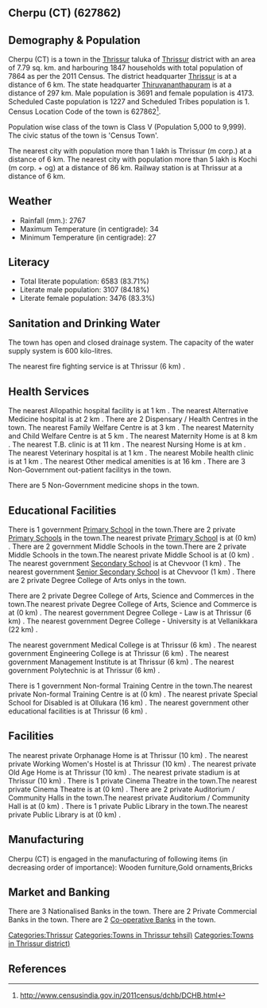 {{Infobox settlement
| name=Cherpu (CT)
| native_name=
| native_name_lang=
| other_name=
| nickname=
| settlement_type=Town
| image_skyline=
| image_alt=
| image_caption=
| pushpin_map=India Kerala
| pushpin_label_position=right
| pushpin_map_alt=
| pushpin_map_caption=Location in Kerala, India
| latd=
| latm=
| lats=
| latNS=
| longd=
| longm=
| longs=
| longEW=
| coordinates_display=inline,title
| subdivision_type=Country
| subdivision_name={{flag|India}}
| subdivision_type1=[[States and territories of India|State]]
| subdivision_name1=Kerala 
| subdivision_type2=[[List of districts of India|District]]
| subdivision_name2=Thrissur
| subdivision_type3=Tahsil
| subdivision_name3=Thrissur
| website=
| established_title=<!-- Established -->
| established_date=
| founder=
| named_for=
| government_type=
| governing_body=
| unit_pref=Metric
| area_footnotes=
| area_rank=
| area_total_km2=7.79
| elevation_footnotes=
| elevation_m=
| population_total=7864
| population_as_of=2011
| population_rank=
| population_density_km2=1009
| population_demonym=
| population_footnotes=
| demographics_type1=Languages=
| demographics1_title1=Official=
| demographics1_info1=[[Malayalam language|Malayalam]]
| timezone1=[[Indian Standard Time|IST]]
| utc_offset1==+5:30
| postal_code_type=[[Postal Index Number|PIN]]
| postal_code=
| area_code_type=Telephone code
| area_code=
| registration_plate=
| blank1_name_sec1=Nearest city
| blank1_info_sec1=[[Thrissur (m corp.)]]
| blank2_name_sec1=[[Human sex ratio|Sex ratio]]
| blank2_info_sec1=1130
| blank3_name_sec1=Literacy
| blank3_info_sec1=83.71%
| blank1_name_sec2=[[2011 Census of India|2011 census]] code
| blank1_info_sec2=627862
| footnotes=
}}

== Cherpu (CT) (627862) ==

== Demography & Population ==

Cherpu (CT) is a town in the [[Thrissur]] taluka of [[Thrissur]] district with an area of 7.79 sq. km. and harbouring 1847 households with total population of 7864 as per the 2011 Census. The district headquarter [[Thrissur]] is at a distance of 6 km. The state headquarter [[Thiruvananthapuram]] is at a distance of 297 km. Male population is 3691 and female population is 4173. Scheduled Caste population is 1227 and Scheduled Tribes population is 1. Census Location Code of the town is 627862<ref>http://www.censusindia.gov.in/2011census/dchb/DCHB.html</ref>.

Population wise class of the town is Class V (Population 5,000 to 9,999).
The civic status of the town is 'Census Town'.

The nearest city with population more than 1 lakh is Thrissur (m corp.) at a distance of 6 km. The nearest city with population more than 5 lakh is Kochi (m corp. + og)  at a distance of 86 km. Railway station is at Thrissur at a distance of 6 km.


== Weather ==  
* Rainfall (mm.): 2767 
* Maximum Temperature (in centigrade): 34
* Minimum Temperature (in centigrade): 27


== Literacy ==  
* Total literate population: 6583 (83.71%)
* Literate male population: 3107 (84.18%)
* Literate female population: 3476 (83.3%)


== Sanitation and Drinking Water ==  
The town has open and closed drainage system.
The capacity of the water supply system is 600 kilo-litres.

The nearest fire fighting service is at Thrissur (6 km) .


== Health Services ==
The nearest Allopathic hospital facility is at 1 km .
The nearest Alternative Medicine hospital is at 2 km .
There are 2 Dispensary / Health Centres in the town.
The nearest Family Welfare Centre is at 3 km .
The nearest Maternity and Child Welfare Centre is at 5 km .
The nearest Maternity Home is at 8 km .
The nearest T.B. clinic is at 11 km .
The nearest Nursing Home is at  km .
The nearest Veterinary hospital is at 1 km .
The nearest Mobile health clinic is at 1 km .
The nearest Other medical amenities is at 16 km .
There are 3 Non-Government out-patient facilitys in the town.


There are 5 Non-Government medicine shops in the town.


== Educational Facilities ==
There is 1 government [[Primary School]] in the town.There are 2 private [[Primary School]]s in the town.The nearest private [[Primary School]] is at  (0 km) .
There are 2 government Middle Schools in the town.There are 2 private Middle Schools in the town.The nearest private Middle School is at  (0 km) .
The nearest government [[Secondary School]] is at Chevvoor (1 km) .
The nearest government [[Senior Secondary School]] is at Chevvoor (1 km) .
There are 2 private Degree College of Arts onlys in the town. 
 
 
 
 
There are 2 private Degree College of Arts, Science and Commerces in the town.The nearest private Degree College of Arts, Science and Commerce is at  (0 km) .
The nearest government Degree College - Law is at Thrissur (6 km) .
The nearest government Degree College - University is at Vellanikkara (22 km) .
 
The nearest government Medical College is at Thrissur (6 km) .
The nearest government Engineering College is at Thrissur (6 km) .
The nearest government Management Institute is at Thrissur (6 km) .
The nearest government Polytechnic is at Thrissur (6 km) .
 
There is 1 government Non-formal Training Centre in the town.The nearest private Non-formal Training Centre is at  (0 km) .
The nearest private Special School for Disabled is at Ollukara (16 km) .
The nearest government other educational facilities is at Thrissur (6 km) .


== Facilities ==
The nearest private Orphanage Home is at Thrissur (10 km) .
The nearest private Working Women's Hostel is at Thrissur (10 km) .
The nearest private Old Age Home is at Thrissur (10 km) .
The nearest private stadium is at Thrissur (10 km) .
There is 1 private Cinema Theatre in the town.The nearest private Cinema Theatre is at  (0 km) .
There are 2 private Auditorium / Community Halls in the town.The nearest private Auditorium / Community Hall is at  (0 km) .
There is 1 private Public Library in the town.The nearest private Public Library is at  (0 km) .


== Manufacturing ==
Cherpu (CT) is engaged in the manufacturing of following items (in decreasing order of importance): Wooden furniture,Gold ornaments,Bricks


== Market and Banking ==
There are 3 Nationalised Banks in the town.
There are 2 Private Commercial Banks in the town.
There are 2 [[Co-operative Bank]]s in the town.




[[Categories:Thrissur]]
[[Categories:Towns in Thrissur tehsil)]]
[[Categories:Towns in Thrissur district)]]


== References ==
{{Reflist}}


